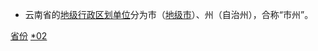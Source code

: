[[Category:县级行政区|省份]]
[[Category:云南行政区划|*02]]

* 云南省的[[地级行政区|地级行政区划单位]]分为市（[[地级市|地级市]]）、州（自治州），合称“市州”。